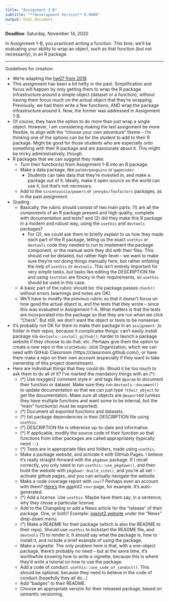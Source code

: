 ```yaml
---
title: "Assignment 2-B"
subtitle: "**Development Version** 0.9000" 
output: html_document
---
```


__Deadline__: Saturday, November 14, 2020

In Assignment 1-B, you practiced writing a function. This time, we'll be evaluating your ability to wrap an object, such as that function (but not necessarily), in an R package. 

----

Guidelines for creation:

- We're adapting the [hw07 from 2018](https://github.com/UBC-STAT/stat545.stat.ubc.ca/blob/master/content/evaluation/hw07/hw07.md)
- This assignment has been a bit hefty in the past. Simplification and focus will happen by only getting them to wrap the R package infrastructure around a simple object (dataset or a function), without having them focus much on the actual object that they're wrapping. Previously, we had them write a few functions, AND wrap the package infrastructure around it. Now, the former was addressed in Assignment 1-B.
- Of course, they have the option to do more than just wrap a single object. However, I am considering making the last assignment be more flexible, to align with the "choose your own adventure" theme -- I'm thinking one of the options can be for the student to add to their R package. Might be good for those students who are especially onto something with their R package and are passionate about it. This might be tricky administratively, though. 
- R packages that we can suggest they make:
    - Turn their function(s) from Assignment 1-B into an R package.
    - Make a data package, like `palmerpenguins` or `gapminder`. 
        - Students can take data that they're invested in, and make a package out of it. Ideally, make it open-source so the world can use it, but that's not necessary. 
    - Add to the `vincenzocoia/powers` or `jennybc/foofactors` packages, as in the past assignment.
- Grading: 
    - Basically, the rubric should consist of two main parts: (1) are all the components of an R package present and high quality, complete with documentation and tests? and (2) did they make this R package in a modern and robust way, using the `usethis` and `devtools` packages? 
        - For (2), we could ask them to briefly explain to us how they made each part of the R package, telling us the exact `usethis` or `devtools` code they needed to run to implement the package component, or the manual work they did with their files. This should not be detailed, but rather high-level -- we want to make sure they're not doing things manually here, but rather enlisting the help of `usethis` or `devtools`. This isn't entirely important for very simple tasks, but tasks like editing the DESCRIPTION file and using `testthat` are finicky in their requirements, so `usethis` should be used in this case.  
    - A basic part of the rubric should be: the package passes `check()` without errors (warnings and notes are OK).
    - We'll have to modify the previous rubric so that it doesn't focus on how good the actual object is, and the tests that they wrote -- since this was evaluated in Assignment 1-A. What matters is that the tests are incorporated into the package so that they are run when we click "Check". But still, we don't want the object or tests to be nonsense. 
- It's probably not OK for them to make their package in an `assignment-2b` folder in their repos, because it complicates things: can't easily install package via `devtools::install_github()`; harder to launch a package website if they choose to do that; etc. Perhaps give them the option to create a new repo in the `stat545ubc-2020` Organization, which we can seed with GitHub Classroom (https://classroom.github.com/), or have them make a repo on their own account (especially if they want to take ownership of this project downstream).
- Here are individual things that they _could_ do. Would it be too much to ask them to do all of it? I've marked the mandatory things with an (*).
    - (*) Use roxygen2 comment style `#'` and tags like `@param` to document their function or dataset. Make sure they run `devtools::document()` to update documentation so that we can just type `?their_object` to get the documentation. Make sure all objects are `@export`ed (unless they have multiple functions and want some to be internal, but the "main" function(s) must be exported).
    - (*) Document all exported functions and datasets. 
    - (*) list package dependencies in their DESCRIPTION file using `usethis`.
    - (*) DESCRIPTION file is otherwise up-to-date and informative.
    - (*) If applicable, modify the source code of their function so that functions from other packages are called appropriately (typically need `::`).
    - (*) Tests are in appropriate files and folders, made using `usethis`. 
    - Make a package website, and activate it with GitHub Pages. I believe it's really straight-forward with the `pkgdown` package. If I recall correctly, you only need to run `usethis::use_pkgdown()`, and then build the website with `pkgdown::build_site()`, and you're all set -- activate github pages, and you can actually navigate the website. 
    - Make a code coverage report with `covr`? Perhaps even an account with them? [Here's](https://codecov.io/github/tidyverse/ggplot2?branch=master) the ggplot2 `covr` page, for example. It's auto-generated.
    - (*) Add a license. Use `usethis`. Maybe have them say, in a sentence, why they chose a particular license.
    - Add to the Changelog or add a News article for the "release" of their package. One, or both? Example: [ggplot2 website](https://ggplot2.tidyverse.org/reference/index.html) under the "News" drop-down menu.
    - (*) Make a README for their package (which is also the README to their repo). Should use `usethis` to kickstart the README file, and `devtools` (?) to render it. It should say what the package is, how to install it, and include a brief example of using the package. 
    - Make a vignette. The only problem here is that, with a one-object package, there's probably no need -- but at the same time, it's worthwhile knowing how to write a vignette, because this is where they'd write a tutorial on how to use the package. 
    - Add a code of conduct. `usethis::use_code_of_conduct()`. This should be optional, because they need to believe in the code of conduct (hopefully they all do...)
    - Add "badges" to their README.
    - Choose an appropriate version for their released package, based on semantic versioning. 